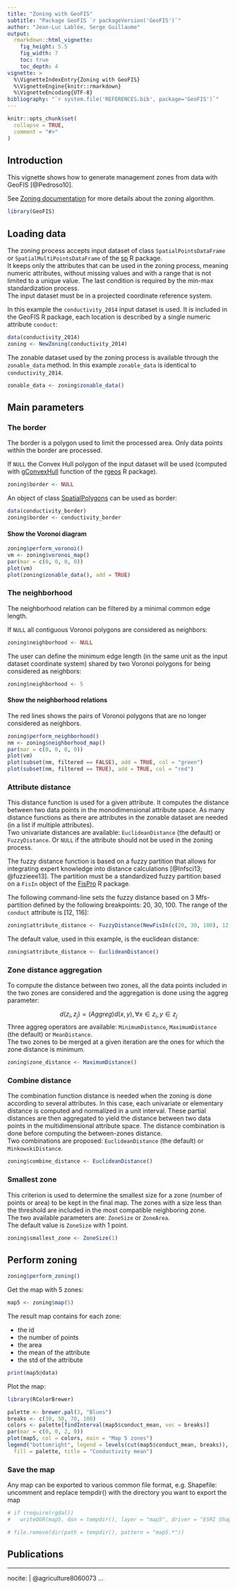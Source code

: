 ---
title: "Zoning with GeoFIS"
subtitle: "Package GeoFIS `r packageVersion('GeoFIS')`"
author: "Jean-Luc Lablée, Serge Guillaume"
output: 
  rmarkdown::html_vignette:
    fig_height: 5.5
    fig_width: 7
    toc: true
    toc_depth: 4
vignette: >
  %\VignetteIndexEntry{Zoning with GeoFIS}
  %\VignetteEngine{knitr::rmarkdown}
  %\VignetteEncoding{UTF-8}
bibliography: "`r system.file('REFERENCES.bib', package='GeoFIS')`"
---

```{r, include = FALSE}
knitr::opts_chunk$set(
  collapse = TRUE,
  comment = "#>"
)
```

## Introduction

This vignette shows how to generate management zones from data with GeoFIS [@Pedroso10].

See [Zoning documentation](https://www.geofis.org/en/documentation-en/zoning/) for more details about the zoning algorithm.

```{r, setup}
library(GeoFIS)
```

## Loading data

The zoning process accepts input dataset of class `SpatialPointsDataFrame` or `SpatialMultiPointsDataFrame` of the [sp](https://cran.r-project.org/package=sp) R package.<br>
It keeps only the attributes that can be used in the zoning process, meaning numeric attributes, without missing values and with a range that is not limited to a unique value. The last condition is required by the min-max standardization process.<br>
The input dataset must be in a projected coordinate reference system.

In this example the `conductivity_2014` input dataset is used. It is included in the GeoFIS R package, each location is described by a single numeric attribute `conduct`:

```{r}
data(conductivity_2014)
zoning <- NewZoning(conductivity_2014)
```

The zonable dataset used by the zoning process is available through the `zonable_data` method. In this example `zonable_data` is identical to `conductivity_2014`.

```{r}
zonable_data <- zoning$zonable_data()
```

## Main parameters

### The border

The border is a polygon used to limit the processed area. Only data points within the border are processed.

If `NULL` the Convex Hull polygon of the input dataset will be used (computed with [gConvexHull](https://www.rdocumentation.org/packages/rgeos/topics/gConvexHull) function of the [rgeos](https://cran.r-project.org/package=rgeos) R package).

```{r}
zoning$border <- NULL
```

An object of class [SpatialPolygons](https://www.rdocumentation.org/packages/sp/topics/SpatialPolygons) can be used as border:

```{r}
data(conductivity_border)
zoning$border <- conductivity_border
```

#### Show the Voronoi diagram

```{r}
zoning$perform_voronoi()
vm <- zoning$voronoi_map()
par(mar = c(0, 0, 0, 0))
plot(vm)
plot(zoning$zonable_data(), add = TRUE)
```

### The neighborhood

The neighborhood relation can be filtered by a minimal common edge length.

If `NULL` all contiguous Voronoi polygons are considered as neighbors: 

```{r}
zoning$neighborhood <- NULL
```

The user can define the minimum edge length (in the same unit as the input dataset coordinate system) shared by two Voronoi polygons for being considered as neighbors:

```{r}
zoning$neighborhood <- 5
```

#### Show the neighborhood relations

The red lines shows the pairs of Voronoi polygons that are no longer considered as neighbors.

```{r}
zoning$perform_neighborhood()
nm <- zoning$neighborhood_map()
par(mar = c(0, 0, 0, 0))
plot(vm)
plot(subset(nm, filtered == FALSE), add = TRUE, col = "green")
plot(subset(nm, filtered == TRUE), add = TRUE, col = "red")
```

### Attribute distance

This distance function is used for a given attribute. It computes the distance between two data points in the monodimensional attribute space. As many distance functions as there are attributes in the zonable dataset are needed (in a list if multiple attributes).<br>
Two univariate distances are available: `EuclideanDistance` (the default) or `FuzzyDistance`. Or `NULL` if the attribute should not be used in the zoning process.

The fuzzy distance function is based on a fuzzy partition that allows for integrating expert knowledge into distance calculations [@Infsci13; @fuzzieee13]. The partition must be a standardized fuzzy partition based on a `FisIn` object of the [FisPro](https://cran.r-project.org/package=FisPro) R package.

The following command-line sets the fuzzy distance based on 3 Mfs-partition defined by the following breakpoints: 20, 30, 100. The range of the `conduct` attribute is [12, 116]:

```{r}
zoning$attribute_distance <- FuzzyDistance(NewFisIn(c(20, 30, 100), 12, 116))
```

The default value, used in this example, is the euclidean distance:

```{r}
zoning$attribute_distance <- EuclideanDistance()
```

### Zone distance aggregation

To compute the distance between two zones, all the data points included in the two zones are considered and the aggregation is done using the aggreg parameter: 

$$ d(z_i,z_j) = (Aggreg) d(x,y), \forall x \in z_i, y \in z_j$$
Three aggreg operators are available: `MinimumDistance`, `MaximumDistance` (the default) or `MeanDistance`.<br>
The two zones to be merged at a given iteration are the ones for which the zone distance is minimum.

```{r}
zoning$zone_distance <- MaximumDistance()
```

### Combine distance

The combination function distance is needed when the zoning is done according to several attributes. In this case, each univariate or elementary distance is computed and normalized in a unit interval. These partial distances are then aggregated to yield the distance between two data points in the multidimensional attribute space. The distance combination is done before computing the between-zones distance.<br>
Two combinations are proposed: `EuclideanDistance` (the default) or `MinkowskiDistance`.

```{r}
zoning$combine_distance <- EuclideanDistance()
```

### Smallest zone

This criterion is used to determine the smallest size for a zone (number of points or area) to be kept in the final map. The zones with a size less than the threshold are included in the most compatible neighboring zone.<br>
The two available parameters are: `ZoneSize` or `ZoneArea`.<br>
The default value is `ZoneSize` with 1 point.

```{r}
zoning$smallest_zone <- ZoneSize(1)
```

## Perform zoning

```{r}
zoning$perform_zoning()
```

Get the map with 5 zones:

```{r}
map5 <- zoning$map(5)
```

The result map contains for each zone:

* the id
* the number of points
* the area
* the mean of the attribute
* the std of the attribute

```{r}
print(map5@data)
```

Plot the map:

```{r}
library(RColorBrewer)

palette <- brewer.pal(3, "Blues")
breaks <- c(30, 50, 70, 100)
colors <- palette[findInterval(map5$conduct_mean, vec = breaks)]
par(mar = c(0, 0, 2, 0))
plot(map5, col = colors, main = "Map 5 zones")
legend("bottomright", legend = levels(cut(map5$conduct_mean, breaks)), 
  fill = palette, title = "Conductivity mean")
```

### Save the map

Any map can be exported to various common file format, e.g. Shapefile: 
uncomment and replace tempdir() with the directory you want to export the map

```{r, message=FALSE, warning=FALSE}
# if (require(rgdal))
#   writeOGR(map5, dsn = tempdir(), layer = "map5", driver = "ESRI Shapefile")
```

```{r, include=FALSE}
# file.remove(dir(path = tempdir(), pattern = "map5.*"))
```

## Publications

---
nocite: |
  @agriculture8060073
...
